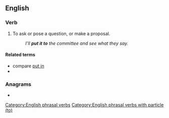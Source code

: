 {{also|putto}}
==English==

===Verb===
{{en-verb|puts to|putting to|put to}}

# To ask or pose a question, or make a proposal.
#: ''I'll '''put it to''' the committee and see what they say.''

====Related terms====
* compare [[put in]]
* {{l|en|put to the test}}

===Anagrams===
* {{l|en|tot up}}

[[Category:English phrasal verbs]]
[[Category:English phrasal verbs with particle (to)]]